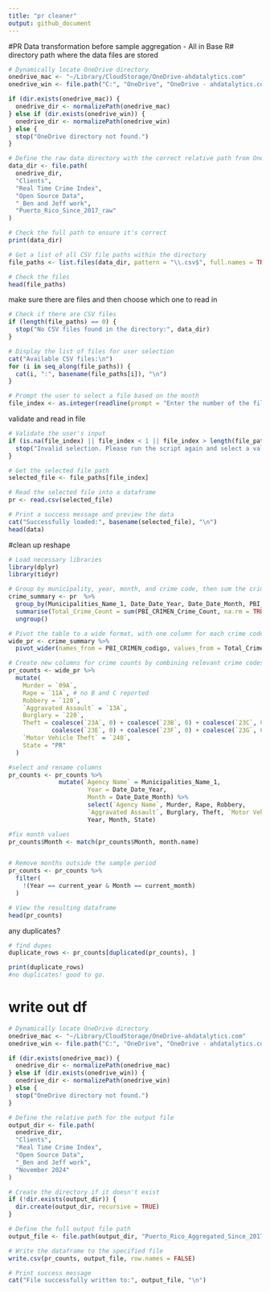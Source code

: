 ```yaml
---
title: "pr cleaner"
output: github_document
---
```


#PR Data transformation before sample aggregation - All in Base R#
directory path where the data files are stored
```r
# Dynamically locate OneDrive directory
onedrive_mac <- "~/Library/CloudStorage/OneDrive-ahdatalytics.com"
onedrive_win <- file.path("C:", "OneDrive", "OneDrive - ahdatalytics.com")

if (dir.exists(onedrive_mac)) {
  onedrive_dir <- normalizePath(onedrive_mac)
} else if (dir.exists(onedrive_win)) {
  onedrive_dir <- normalizePath(onedrive_win)
} else {
  stop("OneDrive directory not found.")
}

# Define the raw data directory with the correct relative path from OneDrive
data_dir <- file.path(
  onedrive_dir,
  "Clients",
  "Real Time Crime Index",
  "Open Source Data",
  "_Ben and Jeff work",
  "Puerto_Rico_Since_2017_raw"
)

# Check the full path to ensure it's correct
print(data_dir)

# Get a list of all CSV file paths within the directory
file_paths <- list.files(data_dir, pattern = "\\.csv$", full.names = TRUE)

# Check the files
head(file_paths)
```
make sure there are files and then choose which one to read in
```r
# Check if there are CSV files
if (length(file_paths) == 0) {
  stop("No CSV files found in the directory:", data_dir)
}

# Display the list of files for user selection
cat("Available CSV files:\n")
for (i in seq_along(file_paths)) {
  cat(i, ":", basename(file_paths[i]), "\n")
}

# Prompt the user to select a file based on the month
file_index <- as.integer(readline(prompt = "Enter the number of the file to load: "))
```
validate and read in file
```r
# Validate the user's input
if (is.na(file_index) || file_index < 1 || file_index > length(file_paths)) {
  stop("Invalid selection. Please run the script again and select a valid file.")
}

# Get the selected file path
selected_file <- file_paths[file_index]

# Read the selected file into a dataframe
pr <- read.csv(selected_file)

# Print a success message and preview the data
cat("Successfully loaded:", basename(selected_file), "\n")
head(data)
```
#clean up reshape
```r
# Load necessary libraries
library(dplyr)
library(tidyr)

# Group by municipality, year, month, and crime code, then sum the crime counts
crime_summary <- pr  %>%
  group_by(Municipalities_Name_1, Date_Date_Year, Date_Date_Month, PBI_CRIMEN_codigo) %>%
  summarise(Total_Crime_Count = sum(PBI_CRIMEN_Crime_Count, na.rm = TRUE)) %>%
  ungroup()

# Pivot the table to a wide format, with one column for each crime code
wide_pr <- crime_summary %>%
  pivot_wider(names_from = PBI_CRIMEN_codigo, values_from = Total_Crime_Count, values_fill = 0)

# Create new columns for crime counts by combining relevant crime codes
pr_counts <- wide_pr %>%
  mutate(
    Murder = `09A`, 
    Rape = `11A`, # no B and C reported   
    Robbery = `120`,
    `Aggravated Assault` = `13A`,
    Burglary = `220`,
    Theft = coalesce(`23A`, 0) + coalesce(`23B`, 0) + coalesce(`23C`, 0) + coalesce(`23D`, 0) +
            coalesce(`23E`, 0) + coalesce(`23F`, 0) + coalesce(`23G`, 0) + coalesce(`23H`, 0),
    `Motor Vehicle Theft` = `240`,
    State = "PR"
  )

#select and rename columns
pr_counts <- pr_counts %>% 
              mutate(`Agency Name` = Municipalities_Name_1,
                      Year = Date_Date_Year,
                      Month = Date_Date_Month) %>%
                      select(`Agency Name`, Murder, Rape, Robbery,
                      `Aggravated Assault`, Burglary, Theft, `Motor Vehicle Theft`,
                      Year, Month, State)

#fix month values
pr_counts$Month <- match(pr_counts$Month, month.name)


# Remove months outside the sample period
pr_counts <- pr_counts %>%
  filter(
    !(Year == current_year & Month == current_month)
  )

# View the resulting dataframe
head(pr_counts)
```
any duplicates?
```r
# find dupes
duplicate_rows <- pr_counts[duplicated(pr_counts), ]

print(duplicate_rows)
#no duplicates! good to go.
```
# write out df
```r
# Dynamically locate OneDrive directory
onedrive_mac <- "~/Library/CloudStorage/OneDrive-ahdatalytics.com"
onedrive_win <- file.path("C:", "OneDrive", "OneDrive - ahdatalytics.com")

if (dir.exists(onedrive_mac)) {
  onedrive_dir <- normalizePath(onedrive_mac)
} else if (dir.exists(onedrive_win)) {
  onedrive_dir <- normalizePath(onedrive_win)
} else {
  stop("OneDrive directory not found.")
}

# Define the relative path for the output file
output_dir <- file.path(
  onedrive_dir,
  "Clients",
  "Real Time Crime Index",
  "Open Source Data",
  "_Ben and Jeff work",
  "November 2024"
)

# Create the directory if it doesn't exist
if (!dir.exists(output_dir)) {
  dir.create(output_dir, recursive = TRUE)
}

# Define the full output file path
output_file <- file.path(output_dir, "Puerto_Rico_Aggregated_Since_2017.csv")

# Write the dataframe to the specified file
write.csv(pr_counts, output_file, row.names = FALSE)

# Print success message
cat("File successfully written to:", output_file, "\n")
```
